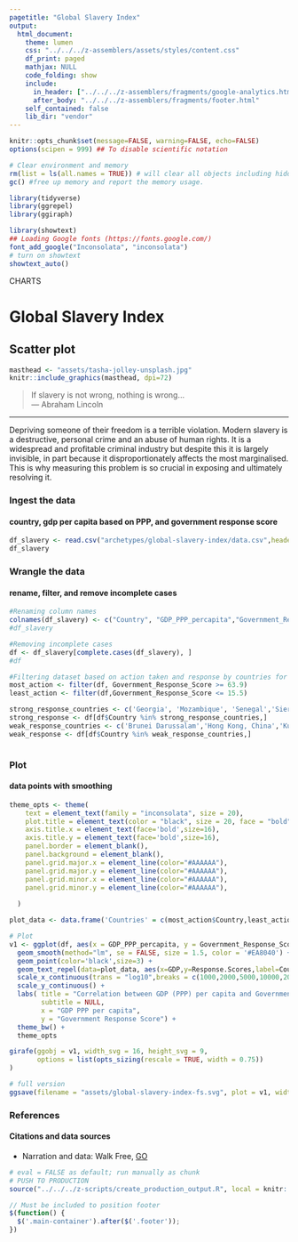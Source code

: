 ```yaml
---
pagetitle: "Global Slavery Index"
output:
  html_document:
    theme: lumen
    css: "../../../z-assemblers/assets/styles/content.css"
    df_print: paged
    mathjax: NULL
    code_folding: show
    include:
      in_header: ["../../../z-assemblers/fragments/google-analytics.html", "../../../z-assemblers/fragments/header.html"]
      after_body: "../../../z-assemblers/fragments/footer.html"
    self_contained: false
    lib_dir: "vendor"
---
```



```r

knitr::opts_chunk$set(message=FALSE, warning=FALSE, echo=FALSE)
options(scipen = 999) ## To disable scientific notation

# Clear environment and memory
rm(list = ls(all.names = TRUE)) # will clear all objects including hidden objects.
gc() #free up memory and report the memory usage.

library(tidyverse)
library(ggrepel)
library(ggiraph)

library(showtext)
## Loading Google fonts (https://fonts.google.com/)
font_add_google("Inconsolata", "inconsolata")
# turn on showtext
showtext_auto()

```

<div class="activity">
CHARTS  
</div>

# Global Slavery Index
## Scatter plot


```r

masthead <- "assets/tasha-jolley-unsplash.jpg"
knitr::include_graphics(masthead, dpi=72)

```


> If slavery is not wrong, nothing is wrong...\
--- Abraham Lincoln\

***

Depriving someone of their freedom is a terrible violation. Modern slavery is a destructive, personal crime and an abuse of human rights. It is a widespread and profitable criminal industry but despite this it is largely invisible, in part because it disproportionately affects the most marginalised. This is why measuring this problem is so crucial in exposing and ultimately resolving it. 


### Ingest the data
#### country, gdp per capita based on PPP, and government response score

```r

df_slavery <- read.csv("archetypes/global-slavery-index/data.csv",header=TRUE, stringsAsFactors = FALSE)
df_slavery

```


### Wrangle the data
#### rename, filter, and remove incomplete cases


```r

#Renaming column names
colnames(df_slavery) <- c("Country", "GDP_PPP_percapita","Government_Response_Score")
#df_slavery

#Removing incomplete cases
df <- df_slavery[complete.cases(df_slavery), ]
#df

#Filtering dataset based on action taken and response by countries for plot
most_action <- filter(df, Government_Response_Score >= 63.9)
least_action <- filter(df,Government_Response_Score <= 15.5)

strong_response_countries <- c('Georgia', 'Mozambique', 'Senegal','Sierra Leone','Moldova')
strong_response <- df[df$Country %in% strong_response_countries,]
weak_response_countries <- c('Brunei Darussalam','Hong Kong, China','Kuwait','Qatar','Singapore')
weak_response <- df[df$Country %in% weak_response_countries,]



```


### Plot
#### data points with smoothing



```r

theme_opts <- theme(
    text = element_text(family = "inconsolata", size = 20), 
    plot.title = element_text(color = "black", size = 20, face = "bold"),
    axis.title.x = element_text(face='bold',size=16),
    axis.title.y = element_text(face='bold',size=16),
    panel.border = element_blank(),
    panel.background = element_blank(),
    panel.grid.major.x = element_line(color="#AAAAAA"),
    panel.grid.major.y = element_line(color="#AAAAAA"),
    panel.grid.minor.x = element_line(color="#AAAAAA"),
    panel.grid.minor.y = element_line(color="#AAAAAA"),
    
  )

plot_data <- data.frame('Countries' = c(most_action$Country,least_action$Country,strong_response_countries,weak_response_countries),'Response Scores' = c(most_action$Government_Response_Score,least_action$Government_Response_Score,strong_response$Government_Response_Score,weak_response$Government_Response_Score),'GDP' = c(most_action$GDP_PPP_percapita,least_action$GDP_PPP_percapita,strong_response$GDP_PPP_percapita,weak_response$GDP_PPP_percapita))

# Plot
v1 <- ggplot(df, aes(x = GDP_PPP_percapita, y = Government_Response_Score)) + 
  geom_smooth(method="lm", se = FALSE, size = 1.5, color = '#EA8040') +  
  geom_point(color='black',size=3) +
  geom_text_repel(data=plot_data, aes(x=GDP,y=Response.Scores,label=Countries)) + 
  scale_x_continuous(trans = "log10",breaks = c(1000,2000,5000,10000,20000,50000),labels=c(1000,2000,5000,10000,20000,50000)) +
  scale_y_continuous() +
  labs( title = "Correlation between GDP (PPP) per capita and Government Responses Index",
        subtitle = NULL,
        x = "GDP PPP per capita",
        y = "Government Response Score") +
  theme_bw() +
  theme_opts

girafe(ggobj = v1, width_svg = 16, height_svg = 9,
       options = list(opts_sizing(rescale = TRUE, width = 0.75))
)

```




```r

# full version
ggsave(filename = "assets/global-slavery-index-fs.svg", plot = v1, width=1280/72, height=720/72)

```


### References
#### Citations and data sources

* Narration and data: Walk Free, [GO](https://www.globalslaveryindex.org/){target="_blank"}


```r

# eval = FALSE as default; run manually as chunk
# PUSH TO PRODUCTION
source("../../../z-scripts/create_production_output.R", local = knitr::knit_global())

```


```js

// Must be included to position footer
$(function() {
  $('.main-container').after($('.footer'));
})

```


